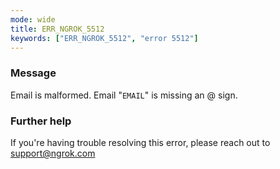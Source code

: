 ```yaml
---
mode: wide
title: ERR_NGROK_5512
keywords: ["ERR_NGROK_5512", "error 5512"]
---
```


### Message

Email is malformed. Email "`EMAIL`" is missing an @ sign.

### Further help

If you're having trouble resolving this error, please reach out to [support@ngrok.com](mailto:support@ngrok.com?subject=Help%20with%20ERR_NGROK_5512)
